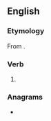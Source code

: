 ==English==

===Etymology===
From {{suffix|save|eth|lang=en}}.

===Verb===
{{head|en|verb form}}

# {{en-archaic third-person singular of|save}}

===Anagrams===
* {{anagrams|en|Shevat|havest|thaves}}